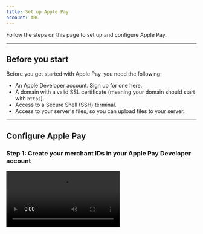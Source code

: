 ```yaml
---
title: Set up Apple Pay
account: ABC
---
```


Follow the steps on this page to set up and configure Apple Pay.

---

## Before you start

Before you get started with Apple Pay, you need the following:

*   An Apple Developer account. <ExternalLink href="https://developer.apple.com/programs/enroll/" >Sign up for one here</ExternalLink>.
*   A domain with a valid SSL certificate (meaning your domain should start with `https`).
*   Access to a Secure Shell (SSH) terminal.
*   Access to your server's files, so you can upload files to your server.

---

## Configure Apple Pay

### Step 1: Create your merchant IDs in your Apple Pay Developer account

<Video src="https://assets.checkout.com/docs/videos/create_merchant_id.mp4" />

<TipBox variant="info">

We recommend that you create separate merchant IDs for your test environment and for your live/production environment.

</TipBox>

1.  In your Apple Developer account, go to the <ExternalLink href="https://developer.apple.com/account/resources/identifiers/add/merchant" >_Add Merchant IDs_ section</ExternalLink>, select _Merchant IDs_ and select _Continue_.
2.  Add a useful description, like `merchant id for test environment`.
3.  Type your desired merchant ID name in the Identifier section. We recommend that you use a descriptive name to indicate both the domain and the environment you will use it in, like `merchant.com.mywebsite.sandbox`.

### Step 2: Add Checkout.com as a payment processor

<Video src="https://assets.checkout.com/docs/videos/payment_processing_certificate.mp4" />

1.  Log in to your <ExternalLink href="https://hub.checkout.com/v2" >Hub account</ExternalLink>, go to _Settings > Apple Pay_ and select _New Certificate_.
2.  Select _Download your certificate signing request_. This will give you the `.csr` file that you'll need for your Apple Developer account.
3.  Select _Continue until step 3_ and then leave this page open.
4.  Log in to your Apple Developer account, go to the <ExternalLink href="https://developer.apple.com/account/resources/identifiers/list/merchant" >_Merchant IDs list_ section</ExternalLink>, and select the merchant ID you created in step 1.
5.  In the _Apple Pay Payment Processing Certificate_ section (make sure you're not in the _Apple Pay Merchant Identity Certificate_ section), select _Create Certificate_.
6.  Respond _No_ to the question about processing in China and select _Continue_.
7.  Upload the `.csr` file from earlier and select _Continue_.
8.  Select _Download_ to get your `.cer` file.
9.  Go back to your Hub account and upload this `.cer` file.


### Step 3: Validate your domain

<Video src="https://assets.checkout.com/docs/videos/payment_processing_certificate.mp4" />

<TipBox variant="info">

You must have a valid SSL certificate on your domain (meaning it begins with `https`).

</TipBox>

1.  Log in to your Apple Developer account, go to the <ExternalLink href="https://developer.apple.com/account/resources/identifiers/list/merchant" >_Merchant IDs list_ section</ExternalLink> and select the merchant ID you created in step 1.
2.  Under the _Merchant Domains_ section, select _Add Domain_.
3.  Enter your domain and select _Save_.
4.  Select _Download_ and you'll get a `.txt` file.
5.  Upload this file to your server so it's accessible at the following location (replacing `yourdomain.com` with the URL of your domain): `https://yourdomain.com/.well-known/apple-developer-merchantid-domain-association.txt`. To do this, create a folder called `.well-known` in the root directory of your website and put the `.txt` file in that folder.
6.  Once you've uploaded the file, select _Verify_.

### Step 4: Create your Apple Pay certificates

<Video src="https://assets.checkout.com/docs/videos/certificates.mp4" />

1.  Open a terminal and create a `.csr` and `.key` file using this command:

    ```bash
    openssl req -out uploadMe.csr -new -newkey rsa:2048 -nodes -keyout certificate_sandbox.key
    ```

2.  In the prompt, enter your details, and when asked for a password, leave it blank and select _Enter_. You will get a `.csr` and `.key` file. Keep the `.key` file at hand.
3.  Sign in to your Apple Developer account, go to the <ExternalLink href="https://developer.apple.com/account/resources/identifiers/list/merchant" >_Merchant IDs list_ section</ExternalLink> and select the merchant ID you created in step 1.
4.  Under the _Apple Pay Merchant Identity Certificate_ section (make sure you're not in the _Apple Pay Payment Processing Certificate_ section), select _Create Certificate_.
5.  Upload the `.csr` file you just created from your terminal. It should be called `uploadMe.csr` if you copy-pasted the command.
6.  Select _Continue_ and then _Download_ to get your `.cer` file. It will probably be named `merchant_id.cer`.
7.  Convert this `.cer` file into a `.pem` file so you can use it in your code. Enter the following command in your terminal:

    ```bash
    openssl x509 -inform der -in merchant_id.cer -out certificate_sandbox.pem
    ```


### Step 5: Configuration outcome

If you followed the above steps correctly, you should now have the following:

*   A merchant ID (for example, `merchant.com.mywebsite.sandbox`).
*   Checkout.com linked to your merchant ID.
*   A domain verified by Apple.
*   A `.key` and a `.pem` certificate file.

<TipBox variant="info">

We recommend that you repeat the above steps so you have a merchant ID, domain (it can be the same domain) and certificates for your test environment and your production environment. You should use descriptive names for each environment to avoid mismatches.

</TipBox>

### Integrate with Apple Pay

<TipBox variant="info">

If you use an e-commerce platform where we support Apple Pay, like Magento or WooCommerce, the files and certificates you got in the configuration process above are enough to complete your integration. Just follow the instructions provided by your particular platform.

</TipBox>

Follow Apple Pay's integration documentation to integrate Apple Pay:

*   <ExternalLink href="https://developer.apple.com/documentation/apple_pay_on_the_web" >Apple Pay Web</ExternalLink>. See a <ExternalLink href="https://applepaydemo.apple.com/">demo</ExternalLink>.
*   <ExternalLink href="https://developer.apple.com/documentation/passkit/apple_pay" >Apple Pay Mobile</ExternalLink>.

Once you've completed the integration steps, you will be able to display the Apple Pay button and validate an Apple Pay Session (required for the web version).

If you're struggling, watch this payment flow walkthrough:

<Video src="https://assets.checkout.com/docs/videos/apple_pay_full_payment_flow.mp4" />

Here's a diagram of the full payment flow:

<img src="/docs/Payments/apple_pay_flow.png" alt="Apple pay flow"  />

---

## Next steps

Now you've configured and integrated with Apple Pay, you're ready to [accept Apple Pay payments through our payment gateway](/payments/payment-methods/wallets/apple-pay).
